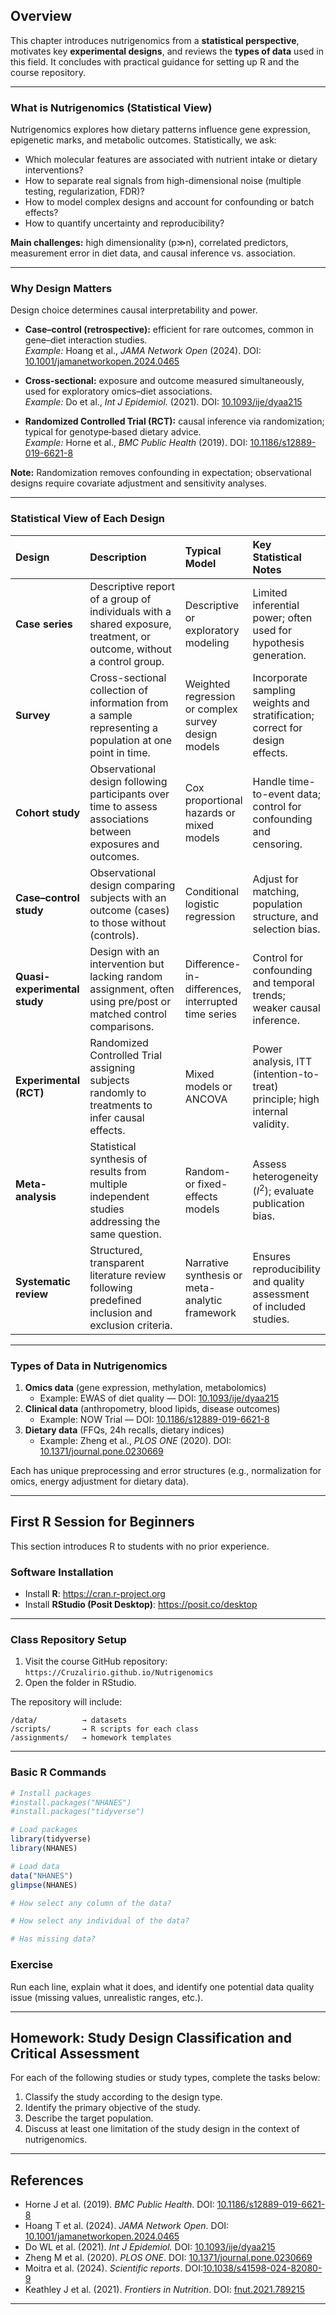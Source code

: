 ## Overview

This chapter introduces nutrigenomics from a **statistical perspective**, motivates key **experimental designs**, and reviews the **types of data** used in this field. It concludes with practical guidance for setting up R and the course repository.

------------------------------------------------------------------------

### What is Nutrigenomics (Statistical View)

Nutrigenomics explores how dietary patterns influence gene expression, epigenetic marks, and metabolic outcomes. Statistically, we ask:

-   Which molecular features are associated with nutrient intake or dietary interventions?\
-   How to separate real signals from high-dimensional noise (multiple testing, regularization, FDR)?\
-   How to model complex designs and account for confounding or batch effects?\
-   How to quantify uncertainty and reproducibility?

**Main challenges:** high dimensionality (p≫n), correlated predictors, measurement error in diet data, and causal inference vs. association.

------------------------------------------------------------------------

### Why Design Matters

Design choice determines causal interpretability and power.

-   **Case–control (retrospective):** efficient for rare outcomes, common in gene–diet interaction studies.\
    *Example:* Hoang et al., *JAMA Network Open* (2024). DOI: [10.1001/jamanetworkopen.2024.0465](https://doi.org/10.1001/jamanetworkopen.2024.0465)

-   **Cross-sectional:** exposure and outcome measured simultaneously, used for exploratory omics–diet associations.\
    *Example:* Do et al., *Int J Epidemiol.* (2021). DOI: [10.1093/ije/dyaa215](https://doi.org/10.1093/ije/dyaa215)

-   **Randomized Controlled Trial (RCT):** causal inference via randomization; typical for genotype‑based dietary advice.\
    *Example:* Horne et al., *BMC Public Health* (2019). DOI: [10.1186/s12889-019-6621-8](https://doi.org/10.1186/s12889-019-6621-8)

**Note:** Randomization removes confounding in expectation; observational designs require covariate adjustment and sensitivity analyses.

------------------------------------------------------------------------

### Statistical View of Each Design

| **Design** | **Description** | **Typical Model** | **Key Statistical Notes** |
|:---------------|:-------------------------|:---------------|:---------------|
| **Case series** | Descriptive report of a group of individuals with a shared exposure, treatment, or outcome, without a control group. | Descriptive or exploratory modeling | Limited inferential power; often used for hypothesis generation. |
| **Survey** | Cross-sectional collection of information from a sample representing a population at one point in time. | Weighted regression or complex survey design models | Incorporate sampling weights and stratification; correct for design effects. |
| **Cohort study** | Observational design following participants over time to assess associations between exposures and outcomes. | Cox proportional hazards or mixed models | Handle time-to-event data; control for confounding and censoring. |
| **Case–control study** | Observational design comparing subjects with an outcome (cases) to those without (controls). | Conditional logistic regression | Adjust for matching, population structure, and selection bias. |
| **Quasi-experimental study** | Design with an intervention but lacking random assignment, often using pre/post or matched control comparisons. | Difference-in-differences, interrupted time series | Control for confounding and temporal trends; weaker causal inference. |
| **Experimental (RCT)** | Randomized Controlled Trial assigning subjects randomly to treatments to infer causal effects. | Mixed models or ANCOVA | Power analysis, ITT (intention-to-treat) principle; high internal validity. |
| **Meta-analysis** | Statistical synthesis of results from multiple independent studies addressing the same question. | Random- or fixed-effects models | Assess heterogeneity ($I^2$); evaluate publication bias. |
| **Systematic review** | Structured, transparent literature review following predefined inclusion and exclusion criteria. | Narrative synthesis or meta-analytic framework | Ensures reproducibility and quality assessment of included studies. |

------------------------------------------------------------------------

### Types of Data in Nutrigenomics

1.  **Omics data** (gene expression, methylation, metabolomics)
    -   Example: EWAS of diet quality — DOI: [10.1093/ije/dyaa215](https://doi.org/10.1093/ije/dyaa215)
2.  **Clinical data** (anthropometry, blood lipids, disease outcomes)
    -   Example: NOW Trial — DOI: [10.1186/s12889-019-6621-8](https://doi.org/10.1186/s12889-019-6621-8)
3.  **Dietary data** (FFQs, 24h recalls, dietary indices)
    -   Example: Zheng et al., *PLOS ONE* (2020). DOI: [10.1371/journal.pone.0230669](https://doi.org/10.1371/journal.pone.0230669)

Each has unique preprocessing and error structures (e.g., normalization for omics, energy adjustment for dietary data).

------------------------------------------------------------------------

## First R Session for Beginners

This section introduces R to students with no prior experience.

### Software Installation

-   Install **R**: <https://cran.r-project.org>\
-   Install **RStudio (Posit Desktop)**: <https://posit.co/desktop>

------------------------------------------------------------------------

### Class Repository Setup

1.  Visit the course GitHub repository:
    `https://Cruzalirio.github.io/Nutrigenomics` 
2.  Open the folder in RStudio.

The repository will include:

```         
/data/          → datasets
/scripts/       → R scripts for each class
/assignments/   → homework templates
```

------------------------------------------------------------------------

### Basic R Commands

``` r
# Install packages
#install.packages("NHANES")
#install.packages("tidyverse")

# Load packages
library(tidyverse)
library(NHANES)

# Load data
data("NHANES")
glimpse(NHANES)

# How select any column of the data?

# How select any individual of the data?

# Has missing data?
```

### Exercise

Run each line, explain what it does, and identify one potential data quality issue (missing values, unrealistic ranges, etc.).

---

## Homework: Study Design Classification and Critical Assessment

For each of the following studies or study types, complete the tasks below:

1. Classify the study according to the design type.
2. Identify the primary objective of the study.
3. Describe the target population.
4. Discuss at least one limitation of the study design in the context of nutrigenomics.

---

## References

-   Horne J et al. (2019). *BMC Public Health*. DOI: [10.1186/s12889-019-6621-8](https://doi.org/10.1186/s12889-019-6621-8)\
-   Hoang T et al. (2024). *JAMA Network Open*. DOI: [10.1001/jamanetworkopen.2024.0465](https://doi.org/10.1001/jamanetworkopen.2024.0465)\
-   Do WL et al. (2021). *Int J Epidemiol.* DOI: [10.1093/ije/dyaa215](https://doi.org/10.1093/ije/dyaa215)\
-   Zheng M et al. (2020). *PLOS ONE*. DOI: [10.1371/journal.pone.0230669](https://doi.org/10.1371/journal.pone.0230669)
-   Moitra et al. (2024). *Scientific reports*. DOI:[10.1038/s41598-024-82080-9](https://doi.org/10.1038/s41598-024-82080-9)
-   Keathley J et al. (2021). *Frontiers in Nutrition*. DOI: [fnut.2021.789215](https://doi.org/10.3389/fnut.2021.789215)

------------------------------------------------------------------------
